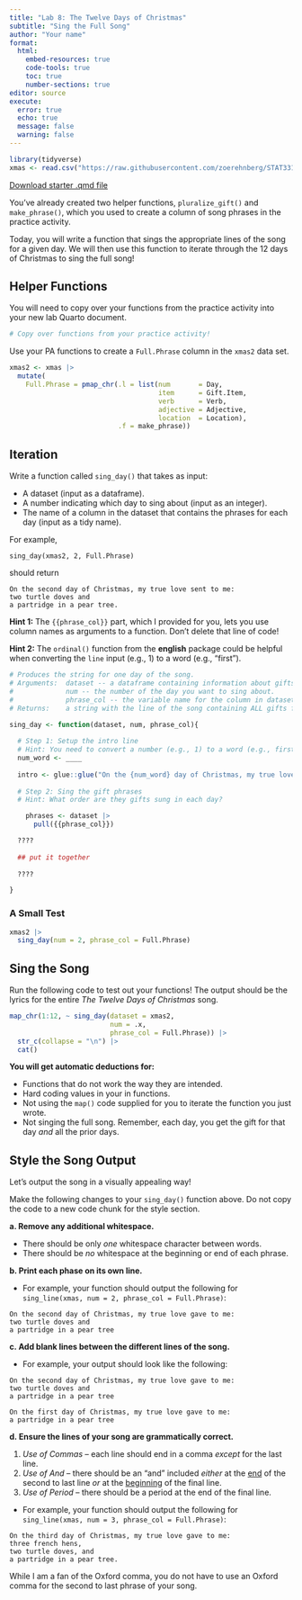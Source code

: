 ```yaml
---
title: "Lab 8: The Twelve Days of Christmas"
subtitle: "Sing the Full Song"
author: "Your name"
format: 
  html:
    embed-resources: true
    code-tools: true
    toc: true
    number-sections: true
editor: source
execute: 
  error: true
  echo: true
  message: false
  warning: false
---
```


```r
library(tidyverse)
xmas <- read.csv("https://raw.githubusercontent.com/zoerehnberg/STAT331-S23/main/practice_activities/xmas.csv")
```

[Download starter .qmd file](LA8_fprogram.qmd)

You've already created two helper functions, `pluralize_gift()` and `make_phrase()`, which you used to create a column of song phrases in the practice activity.

Today, you will write a function that sings the appropriate lines of the song for a given day. We will then use this function to iterate through the 12 days of Christmas to sing the full song!

## Helper Functions

::: callout-note

You will need to copy over your functions from the practice activity into your new lab Quarto document.

:::

```r
# Copy over functions from your practice activity!
```

Use your PA functions to create a `Full.Phrase` column in the `xmas2` data set.

```r
xmas2 <- xmas |>
  mutate(
    Full.Phrase = pmap_chr(.l = list(num       = Day,
                                     item      = Gift.Item, 
                                     verb      = Verb, 
                                     adjective = Adjective, 
                                     location  = Location), 
                           .f = make_phrase))
```


## Iteration

Write a function called `sing_day()` that takes as input:

+ A dataset (input as a dataframe).
+ A number indicating which day to sing about (input as an integer).
+ The name of a column in the dataset that contains the phrases for each day (input as a tidy name).

For example,

    sing_day(xmas2, 2, Full.Phrase)

should return

    On the second day of Christmas, my true love sent to me:
    two turtle doves and
    a partridge in a pear tree.

::: callout-tip

**Hint 1:** The `{{phrase_col}}` part, which I provided for you, lets you use column names as arguments to a function. Don't delete that line of code!

**Hint 2:** The `ordinal()` function from the **english** package could be helpful when converting the `line` input (e.g., 1) to a word (e.g., "first").

:::

```r
# Produces the string for one day of the song.
# Arguments:  dataset -- a dataframe containing information about gifts.
#             num -- the number of the day you want to sing about.
#             phrase_col -- the variable name for the column in dataset with the song phrases.
# Returns:    a string with the line of the song containing ALL gifts for the given day.

sing_day <- function(dataset, num, phrase_col){
  
  # Step 1: Setup the intro line
  # Hint: You need to convert a number (e.g., 1) to a word (e.g., first)
  num_word <- ____
  
  intro <- glue::glue("On the {num_word} day of Christmas, my true love sent to me:")
  
  # Step 2: Sing the gift phrases
  # Hint: What order are they gifts sung in each day?

    phrases <- dataset |>
      pull({{phrase_col}})

  ????
    
  ## put it together
    
  ????

}

```

::: callout-note

### A Small Test

```r
xmas2 |>
  sing_day(num = 2, phrase_col = Full.Phrase)
```

:::

## Sing the Song

Run the following code to test out your functions! The output should be the lyrics for the entire *The Twelve Days of Christmas* song.

```r
map_chr(1:12, ~ sing_day(dataset = xmas2, 
                         num = .x, 
                         phrase_col = Full.Phrase)) |>
  str_c(collapse = "\n") |>
  cat()
```

::: callout-warning

**You will get automatic deductions for:**

+ Functions that do not work the way they are intended.
+ Hard coding values in your in functions.
+ Not using the `map()` code supplied for you to iterate the function you just wrote.
+ Not singing the full song. Remember, each day, you get the gift for that day *and* all the prior days.

:::

## Style the Song Output

Let's output the song in a visually appealing way!

::: callout-note

Make the following changes to your `sing_day()` function above. Do not copy the code to a new code chunk for the style section.

:::



**a. Remove any additional whitespace.**

+ There should be only *one* whitespace character between words.
+ There should be *no* whitespace at the beginning or end of each phrase.

**b. Print each phase on its own line.**

+ For example, your function should output the following for `sing_line(xmas, num = 2, phrase_col = Full.Phrase)`:

```
On the second day of Christmas, my true love gave to me: 
two turtle doves and 
a partridge in a pear tree
```

**c. Add blank lines between the different lines of the song.**

+ For example, your output should look like the following:

```
On the second day of Christmas, my true love gave to me: 
two turtle doves and 
a partridge in a pear tree

On the first day of Christmas, my true love gave to me:
a partridge in a pear tree
```

**d. Ensure the lines of your song are grammatically correct.**

1.  *Use of Commas* -- each line should end in a comma *except* for the last line.
2.  *Use of And* -- there should be an "and" included *either* at the [end]{.underline} of the second to last line *or* at the [beginning]{.underline} of the final line.
3.  *Use of Period* -- there should be a period at the end of the final line.

+ For example, your function should output the following for `sing_line(xmas, num = 3, phrase_col = Full.Phrase)`:

```
On the third day of Christmas, my true love gave to me: 
three french hens, 
two turtle doves, and 
a partridge in a pear tree.
```

::: callout-note

While I am a fan of the Oxford comma, you do not have to use an Oxford comma for the second to last phrase of your song.

:::
